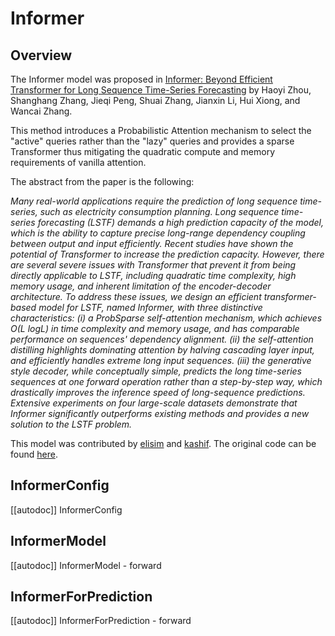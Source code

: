 <!--Copyright 2023 The HuggingFace Team. All rights reserved.

Licensed under the Apache License, Version 2.0 (the "License"); you may not use this file except in compliance with
the License. You may obtain a copy of the License at

http://www.apache.org/licenses/LICENSE-2.0

Unless required by applicable law or agreed to in writing, software distributed under the License is distributed on
an "AS IS" BASIS, WITHOUT WARRANTIES OR CONDITIONS OF ANY KIND, either express or implied. See the License for the
specific language governing permissions and limitations under the License.
-->

# Informer

## Overview

The Informer model was proposed in [Informer: Beyond Efficient Transformer for Long Sequence Time-Series Forecasting](https://arxiv.org/abs/2012.07436) by Haoyi Zhou, Shanghang Zhang, Jieqi Peng, Shuai Zhang, Jianxin Li, Hui Xiong, and Wancai Zhang.

This method introduces a Probabilistic Attention mechanism to select the "active" queries rather than the "lazy" queries and provides a sparse Transformer thus mitigating the quadratic compute and memory requirements of vanilla attention.

The abstract from the paper is the following:

*Many real-world applications require the prediction of long sequence time-series, such as electricity consumption planning. Long sequence time-series forecasting (LSTF) demands a high prediction capacity of the model, which is the ability to capture precise long-range dependency coupling between output and input efficiently. Recent studies have shown the potential of Transformer to increase the prediction capacity. However, there are several severe issues with Transformer that prevent it from being directly applicable to LSTF, including quadratic time complexity, high memory usage, and inherent limitation of the encoder-decoder architecture. To address these issues, we design an efficient transformer-based model for LSTF, named Informer, with three distinctive characteristics: (i) a ProbSparse self-attention mechanism, which achieves O(L logL) in time complexity and memory usage, and has comparable performance on sequences' dependency alignment. (ii) the self-attention distilling highlights dominating attention by halving cascading layer input, and efficiently handles extreme long input sequences. (iii) the generative style decoder, while conceptually simple, predicts the long time-series sequences at one forward operation rather than a step-by-step way, which drastically improves the inference speed of long-sequence predictions. Extensive experiments on four large-scale datasets demonstrate that Informer significantly outperforms existing methods and provides a new solution to the LSTF problem.*

This model was contributed by [elisim](https://huggingface.co/elisim) and [kashif](https://huggingface.co/kashif).
The original code can be found [here](https://github.com/zhouhaoyi/Informer2020).


## InformerConfig

[[autodoc]] InformerConfig


## InformerModel

[[autodoc]] InformerModel
    - forward


## InformerForPrediction

[[autodoc]] InformerForPrediction
    - forward